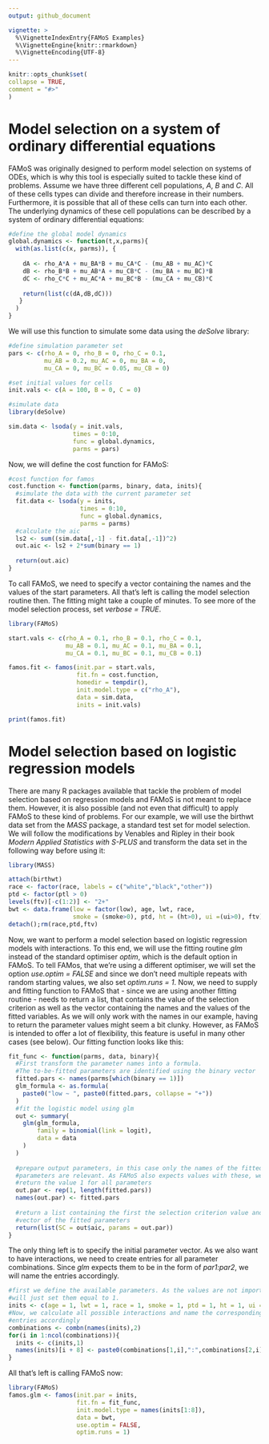 ```yaml
---
output: github_document

vignette: >
  %\VignetteIndexEntry{FAMoS Examples}
  %\VignetteEngine{knitr::rmarkdown}
  %\VignetteEncoding{UTF-8}
---
```

  
```r
knitr::opts_chunk$set(
collapse = TRUE,
comment = "#>"
)
```
# Model selection on a system of ordinary differential equations
FAMoS was originally designed to perform model selection on systems of ODEs, which is why this tool is especially suited to tackle these kind of problems.
Assume we have three different cell populations, _A_, _B_ and _C_. All of these cells types can divide and therefore increase in their numbers. Furthermore, it is possible that all of these cells can turn into each other. The underlying dynamics of these cell populations can be described by a system of ordinary differential equations:

```r
#define the global model dynamics
global.dynamics <- function(t,x,parms){
  with(as.list(c(x, parms)), {
    
    dA <- rho_A*A + mu_BA*B + mu_CA*C - (mu_AB + mu_AC)*C 
    dB <- rho_B*B + mu_AB*A + mu_CB*C - (mu_BA + mu_BC)*B 
    dC <- rho_C*C + mu_AC*A + mu_BC*B - (mu_CA + mu_CB)*C 
    
    return(list(c(dA,dB,dC)))
   }
  ) 
}

```

We will use this function to simulate some data using the _deSolve_ library:

```r
#define simulation parameter set
pars <- c(rho_A = 0, rho_B = 0, rho_C = 0.1,
          mu_AB = 0.2, mu_AC = 0, mu_BA = 0, 
          mu_CA = 0, mu_BC = 0.05, mu_CB = 0)

#set initial values for cells
init.vals <- c(A = 100, B = 0, C = 0)

#simulate data
library(deSolve)

sim.data <- lsoda(y = init.vals, 
                  times = 0:10, 
                  func = global.dynamics, 
                  parms = pars)

```

Now, we will define the cost function for FAMoS:

```r
#cost function for famos
cost.function <- function(parms, binary, data, inits){
  #simulate the data with the current parameter set
  fit.data <- lsoda(y = inits, 
                    times = 0:10, 
                    func = global.dynamics, 
                    parms = parms)
  #calculate the aic
  ls2 <- sum((sim.data[,-1] - fit.data[,-1])^2)
  out.aic <- ls2 + 2*sum(binary == 1)
  
  return(out.aic)
}

```

To call FAMoS, we need to specify a vector containing the names and the values of the start parameters. All that's left is calling the model selection routine then. The fitting might take a couple of minutes. To see more of the model selection process, set _verbose = TRUE_.

```r

library(FAMoS)

start.vals <- c(rho_A = 0.1, rho_B = 0.1, rho_C = 0.1,
                mu_AB = 0.1, mu_AC = 0.1, mu_BA = 0.1, 
                mu_CA = 0.1, mu_BC = 0.1, mu_CB = 0.1)

famos.fit <- famos(init.par = start.vals,
                   fit.fn = cost.function,
                   homedir = tempdir(),
                   init.model.type = c("rho_A"),
                   data = sim.data,
                   inits = init.vals)

print(famos.fit)

```

# Model selection based on logistic regression models
There are many R packages available that tackle the problem of model selection based on regression models and FAMoS is not meant to replace them. However, it is also possible (and not even that difficult) to apply FAMoS to these kind of problems.
For our example, we will use the birthwt data set from the _MASS_ package, a standard test set for model selection. We will follow the modifications by Venables and Ripley in their book _Modern Applied Statistics with S-PLUS_ and transform the data set in the following way before using it:

```r
library(MASS)

attach(birthwt)
race <- factor(race, labels = c("white","black","other"))
ptd <- factor(ptl > 0)
levels(ftv)[-c(1:2)] <- "2+"
bwt <- data.frame(low = factor(low), age, lwt, race,
                  smoke = (smoke>0), ptd, ht = (ht>0), ui =(ui>0), ftv)
detach();rm(race,ptd,ftv)

```

Now, we want to perform a model selection based on logistic regression models with interactions. To this end, we will use the fitting routine _glm_ instead of the standard optimiser _optim_, which is the default option in FAMoS. To tell FAMos, that we're using a different optimiser, we will set the option _use.optim = FALSE_ and since we don't need multiple repeats with random starting values, we also set _optim.runs = 1_.
Now, we need to supply and fitting function to FAMoS that - since we are using another fitting routine - needs to return a list, that contains the value of the selection criterion as well as the vector containing the names and the values of the fitted variables. As we will only work with the names in our example, having to return the parameter values might seem a bit clunky. However, as FAMoS is intended to offer a lot of flexibility, this feature is useful in many other cases (see below). 
Our fitting function looks like this:
```r
fit_func <- function(parms, data, binary){
  #First transform the parameter names into a formula. 
  #The to-be-fitted parameters are identified using the binary vector
  fitted.pars <- names(parms[which(binary == 1)])
  glm_formula <- as.formula(
    paste0("low ~ ", paste0(fitted.pars, collapse = "+"))
  )
  #fit the logistic model using glm
  out <- summary(
    glm(glm_formula, 
        family = binomial(link = logit),
        data = data
    )
  )
  
  #prepare output parameters, in this case only the names of the fitted 
  #parameters are relevant. As FAMoS also expects values with these, we will just 
  #return the value 1 for all parameters
  out.par <- rep(1, length(fitted.pars))
  names(out.par) <- fitted.pars
  
  #return a list containing the first the selection criterion value and second the 
  #vector of the fitted parameters
  return(list(SC = out$aic, params = out.par))
}
```

The only thing left is to specify the initial parameter vector. As we also want to have interactions, we need to create entries for all parameter combinations. Since _glm_ expects them to be in the form of _par1:par2_, we will name the entries accordingly.

```r
#first we define the available parameters. As the values are not important, we
#will just set them equal to 1.
inits <- c(age = 1, lwt = 1, race = 1, smoke = 1, ptd = 1, ht = 1, ui = 1, ftv = 1)
#Now, we calculate all possible interactions and name the corresponding vector
#entries accordingly
combinations <- combn(names(inits),2)
for(i in 1:ncol(combinations)){
  inits <- c(inits,1)
  names(inits)[i + 8] <- paste0(combinations[1,i],":",combinations[2,i])
}
```

All that's left is calling FAMoS now:

```r
library(FAMoS)
famos.glm <- famos(init.par = inits,
                   fit.fn = fit_func,
                   init.model.type = names(inits[1:8]),
                   data = bwt,
                   use.optim = FALSE,
                   optim.runs = 1)
```